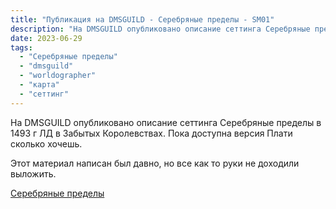 ```yaml
---
title: "Публикация на DMSGUILD - Серебряные пределы - SM01"
description: "На DMSGUILD опубликовано описание сеттинга Серебряные пределы в 1493 г ЛД в Забытых Королевствах. Пока доступна версия Плати сколько хочешь."
date: 2023-06-29
tags:
  - "Серебряные пределы"
  - "dmsguild"
  - "worldographer"
  - "карта"
  - "сеттинг"
---
```


На DMSGUILD опубликовано описание сеттинга Серебряные пределы в 1493 г ЛД в Забытых Королевствах. Пока доступна версия Плати сколько хочешь.

Этот материал написан был давно, но все как то руки не доходили выложить.

[Серебряные пределы](https://www.dmsguild.com/product/294523/--SM01)